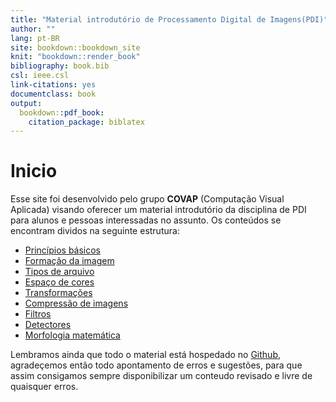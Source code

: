 ```yaml
---
title: "Material introdutório de Processamento Digital de Imagens(PDI)"
author: ""
lang: pt-BR
site: bookdown::bookdown_site
knit: "bookdown::render_book"
bibliography: book.bib
csl: ieee.csl
link-citations: yes
documentclass: book
output:
  bookdown::pdf_book:
    citation_package: biblatex 
---
```


# Inicio {-}

Esse site foi desenvolvido pelo grupo **COVAP** (Computação Visual Aplicada) visando oferecer um material introdutório da disciplina de PDI para alunos e pessoas interessadas no assunto.
Os conteúdos se encontram dividos na seguinte estrutura:

- [Princípios básicos](introducao.md)
- [Formação da imagem](formacao_imagem.md)
- [Tipos de arquivo](tipos_arquivos.md)
- [Espaço de cores](espaco_cores.md)
- [Transformações](transformacoes.md)
- [Compressão de imagens](compressao_imagem.md)
- [Filtros](filtros.md)
- [Detectores](detectores.md)
- [Morfologia matemática](morfologia.md) 
  
Lembramos ainda que todo o material está hospedado no [Github](https://github.com/GilsonJRS/covap-pdi), agradeçemos então todo apontamento de erros e sugestões, para que assim consigamos sempre disponibilizar um conteudo revisado e livre de quaisquer erros.

<!-- If you need PDF output, uncomment bookdown::pdf_book above in YAML. You will need a LaTeX installation, e.g., https://yihui.name/tinytex/ -->
